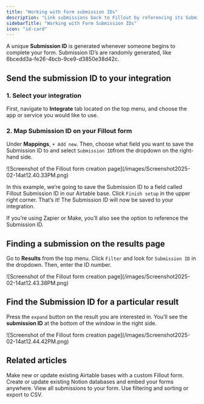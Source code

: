 ```yaml
---
title: "Working with form submission IDs"
description: "Link submissions back to Fillout by referencing its Submission ID. Search for a particular submission on the results page."
sidebarTitle: "Working with Form Submission IDs"
icon: "id-card"
---
```


A unique **Submission ID** is generated whenever someone begins to complete your form. Submission ID’s are randomly generated, like 6bcedd3a-fe26-4bcb-9ce9-d3850e38d42c.

## Send the submission ID to your integration

### **1. Select your integration**

First, navigate to **Integrate** tab located on the top menu, and choose the app or service you would like to use.

### 2. Map Submission ID on your Fillout form

Under **Mappings**, `+ Add new`. Then, choose what field you want to save the Submission ID to and select `Submission ID`from the dropdown on the right-hand side.

<Frame>
  ![Screenshot of the Fillout form creation page](/images/Screenshot2025-02-14at12.40.33PM.png)
</Frame>

In this example, we’re going to save the Submission ID to a field called Fillout Submission ID in our Airtable base. Click `Finish setup` in the upper right corner. That’s it\! The Submission ID will now be saved to your integration.

<Note>
  If you’re using Zapier or Make, you’ll also see the option to reference the Submission ID.
</Note>

## Finding a submission on the results page

Go to **Results** from the top menu. Click `Filter` and look for `Submission ID` in the dropdown. Then, enter the ID number.

<Frame>
  ![Screenshot of the Fillout form creation page](/images/Screenshot2025-02-14at12.43.38PM.png)
</Frame>

## Find the Submission ID for a particular result

Press the `expand` button on the result you are interested in. You’ll see the **submission ID** at the bottom of the window in the right side.

<Frame>
  ![Screenshot of the Fillout form creation page](/images/Screenshot2025-02-14at12.44.42PM.png)
</Frame>

## **Related articles**

<CardGroup cols={3}>
  <Card title="Create an Airtable form" icon="table-layout" iconType="regular" color="#FFC738" href="/help/airtable">
    Make new or update existing Airtable bases with a custom Fillout form.
  </Card>
  <Card title="Create a Notion form" icon="cube" iconType="regular" color="#FFC738" href="/help/notion">
    Create or update existing Notion databases and embed your forms anywhere.
  </Card>
  <Card title="Responses" icon="square-poll-vertical" iconType="regular" color="#FFC738" href="/help/view-responses">
    View all submissions to your form. Use filtering and sorting or export to CSV.
  </Card>
</CardGroup>